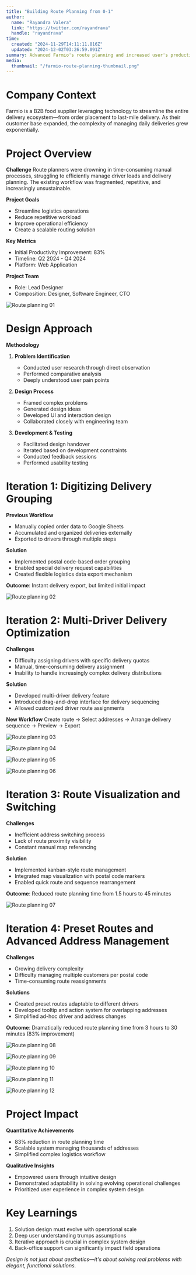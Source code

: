 ```yaml
---
title: "Building Route Planning from 0-1"
author: 
  name: "Rayandra Valera"
  link: "https://twitter.com/rayandrava"
  handle: "rayandrava"
time:
  created: "2024-11-29T14:11:11.816Z"
  updated: "2024-12-02T03:26:59.091Z"
summary: Advanced Farmio's route planning and increased user's productivity by 83%
media:
  thumbnail: "/farmio-route-planning-thumbnail.png"
---
```

# Company Context

Farmio is a B2B food supplier leveraging technology to streamline the entire delivery ecosystem—from order placement to last-mile delivery. As their customer base expanded, the complexity of managing daily deliveries grew exponentially.

# Project Overview

**Challenge**
Route planners were drowning in time-consuming manual processes, struggling to efficiently manage driver loads and delivery planning. The existing workflow was fragmented, repetitive, and increasingly unsustainable.

**Project Goals**
- Streamline logistics operations
- Reduce repetitive workload
- Improve operational efficiency
- Create a scalable routing solution

**Key Metrics**
- Initial Productivity Improvement: 83%
- Timeline: Q2 2024 - Q4 2024
- Platform: Web Application

**Project Team**
- Role: Lead Designer
- Composition: Designer, Software Engineer, CTO

<Image 
  src="/farmio-route-planning/Route-planning-01.png" 
  alt="Route planning 01" 
  caption="Route planning 01"
  width={992} height={621}
/>

# Design Approach

**Methodology**
1. **Problem Identification**
   - Conducted user research through direct observation
   - Performed comparative analysis
   - Deeply understood user pain points

2. **Design Process**
   - Framed complex problems
   - Generated design ideas
   - Developed UI and interaction design
   - Collaborated closely with engineering team

3. **Development & Testing**
   - Facilitated design handover
   - Iterated based on development constraints
   - Conducted feedback sessions
   - Performed usability testing

# Iteration 1: Digitizing Delivery Grouping

**Previous Workflow**
- Manually copied order data to Google Sheets
- Accumulated and organized deliveries externally
- Exported to drivers through multiple steps

**Solution**
- Implemented postal code-based order grouping
- Enabled special delivery request capabilities
- Created flexible logistics data export mechanism

**Outcome**:
Instant delivery export, but limited initial impact

<Image 
  src="/farmio-route-planning/Route-planning-02.png" 
  alt="Route planning 02" 
  caption="Route planning 02"
  width={992} height={621}
/>

# Iteration 2: Multi-Driver Delivery Optimization

**Challenges**
- Difficulty assigning drivers with specific delivery quotas
- Manual, time-consuming delivery assignment
- Inability to handle increasingly complex delivery distributions

**Solution**
- Developed multi-driver delivery feature
- Introduced drag-and-drop interface for delivery sequencing
- Allowed customized driver route assignments

**New Workflow**
Create route → Select addresses → Arrange delivery sequence → Preview → Export

<Image 
  src="/farmio-route-planning/Route-planning-03.png" 
  alt="Route planning 03" 
  caption="Route planning 03"
  width={992} height={621}
/>

<Image 
  src="/farmio-route-planning/Route-planning-04.png" 
  alt="Route planning 04" 
  caption="Route planning 04"
  width={992} height={621}
/>

<Image 
  src="/farmio-route-planning/Route-planning-05.png" 
  alt="Route planning 05" 
  caption="Route planning 05"
  width={992} height={621}
/>

<Image 
  src="/farmio-route-planning/Route-planning-06.png" 
  alt="Route planning 06" 
  caption="Route planning 06"
  width={992} height={621}
/>

# Iteration 3: Route Visualization and Switching

**Challenges**
- Inefficient address switching process
- Lack of route proximity visibility
- Constant manual map referencing

**Solution**
- Implemented kanban-style route management
- Integrated map visualization with postal code markers
- Enabled quick route and sequence rearrangement

**Outcome**: 
Reduced route planning time from 1.5 hours to 45 minutes

<Image 
  src="/farmio-route-planning/Route-planning-07.png" 
  alt="Route planning 07" 
  caption="Route planning 07"
  width={992} height={621}
/>

# Iteration 4: Preset Routes and Advanced Address Management

**Challenges**
- Growing delivery complexity
- Difficulty managing multiple customers per postal code
- Time-consuming route reassignments

**Solutions**
- Created preset routes adaptable to different drivers
- Developed tooltip and action system for overlapping addresses
- Simplified ad-hoc driver and address changes

**Outcome**: 
Dramatically reduced route planning time from 3 hours to 30 minutes (83% improvement)

<Image 
  src="/farmio-route-planning/Route-planning-08.png" 
  alt="Route planning 08" 
  caption="Route planning 08"
  width={992} height={621}
/>

<Image 
  src="/farmio-route-planning/Route-planning-09.png" 
  alt="Route planning 09" 
  caption="Route planning 09"
  width={992} height={621}
/>

<Image 
  src="/farmio-route-planning/Route-planning-10.png" 
  alt="Route planning 10" 
  caption="Route planning 10"
  width={992} height={621}
/>

<Image 
  src="/farmio-route-planning/Route-planning-11.png" 
  alt="Route planning 11" 
  caption="Route planning 11"
  width={992} height={621}
/>

<Image 
  src="/farmio-route-planning/Route-planning-12.png" 
  alt="Route planning 12" 
  caption="Route planning 12"
  width={992} height={621}
/>

# Project Impact

**Quantitative Achievements**
- 83% reduction in route planning time
- Scalable system managing thousands of addresses
- Simplified complex logistics workflow

**Qualitative Insights**
- Empowered users through intuitive design
- Demonstrated adaptability in solving evolving operational challenges
- Prioritized user experience in complex system design

# Key Learnings

1. Solution design must evolve with operational scale
2. Deep user understanding trumps assumptions
3. Iterative approach is crucial in complex system design
4. Back-office support can significantly impact field operations

*Design is not just about aesthetics—it's about solving real problems with elegant, functional solutions.*